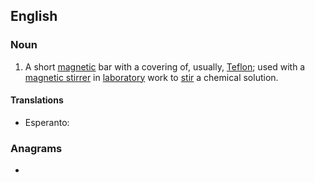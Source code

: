 ==English==
{{wikipedia}}

===Noun===
{{en-noun}}

# {{lb|en|chemistry}} A short [[magnetic]] bar with a covering of, usually, [[Teflon]]; used with a [[magnetic stirrer]] in [[laboratory]] work to [[stir]] a chemical solution.

====Translations====
{{trans-top|laboratory device}}
* Esperanto: {{t|eo|agitilo}}
{{trans-bottom}}

===Anagrams===
* {{anagrams|en|a=abirrst|tribars}}